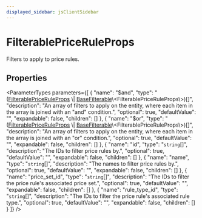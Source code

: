 ```yaml
---
displayed_sidebar: jsClientSidebar
---
```



# FilterablePriceRuleProps

Filters to apply to price rules.

## Properties

<ParameterTypes parameters={[
  {
    "name": "$and",
    "type": "([FilterablePriceRuleProps](internal.internal-1.PricingTypes.FilterablePriceRuleProps.mdx) \\| [BaseFilterable](../../DAL/interfaces/internal.internal-1.DAL.BaseFilterable.mdx)\\&#60;FilterablePriceRuleProps\\&#62;)[]",
    "description": "An array of filters to apply on the entity, where each item in the array is joined with an \"and\" condition.",
    "optional": true,
    "defaultValue": "",
    "expandable": false,
    "children": []
  },
  {
    "name": "$or",
    "type": "([FilterablePriceRuleProps](internal.internal-1.PricingTypes.FilterablePriceRuleProps.mdx) \\| [BaseFilterable](../../DAL/interfaces/internal.internal-1.DAL.BaseFilterable.mdx)\\&#60;FilterablePriceRuleProps\\&#62;)[]",
    "description": "An array of filters to apply on the entity, where each item in the array is joined with an \"or\" condition.",
    "optional": true,
    "defaultValue": "",
    "expandable": false,
    "children": []
  },
  {
    "name": "id",
    "type": "`string`[]",
    "description": "The IDs to filter price rules by.",
    "optional": true,
    "defaultValue": "",
    "expandable": false,
    "children": []
  },
  {
    "name": "name",
    "type": "`string`[]",
    "description": "The names to filter price rules by.",
    "optional": true,
    "defaultValue": "",
    "expandable": false,
    "children": []
  },
  {
    "name": "price_set_id",
    "type": "`string`[]",
    "description": "The IDs to filter the price rule's associated price set.",
    "optional": true,
    "defaultValue": "",
    "expandable": false,
    "children": []
  },
  {
    "name": "rule_type_id",
    "type": "`string`[]",
    "description": "The IDs to filter the price rule's associated rule type.",
    "optional": true,
    "defaultValue": "",
    "expandable": false,
    "children": []
  }
]} />
